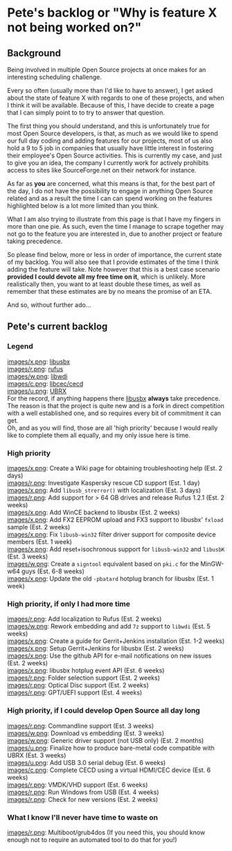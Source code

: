 = Pete's backlog or "Why is feature X not being worked on?" =

== Background ==
Being involved in multiple Open Source projects at once makes for an interesting scheduling challenge.

Every so often (usually more than I'd like to have to answer), I get asked about the state of feature X with regards to one of these projects, and when I think it will be available. Because of this, I have decide to create a page that I can simply point to to try to answer that question.

The first thing you should understand, and this is unfortunately true for most Open Source developers, is that, as much as we would like to spend our full day coding and adding features for our projects, most of us also hold a 9 to 5 job in companies that usually have little interest in fostering their employee's Open Source activities. This is currently my case, and just to give you an idea, the company I currently work for actively prohibits access to sites like SourceForge.net on their network for instance.

As far as '''you''' are concerned, what this means is that, for the best part of the day, I do not have the possibility to engage in anything Open Source related and as a result the time I can can spend working on the features highlighted below is a lot more limited than you think.

What I am also trying to illustrate from this page is that I have my fingers in more than one pie. As such, even the time I manage to scrape together may not go to the feature you are interested in, due to another project or feature taking precedence.

So please find below, more or less in order of importance, the current state of my backlog. You will also see that I provide estimates of the time I think adding the feature will take. Note however that this is a best case scenario '''provided I could devote all my free time on it''', which is unlikely. More realistically then, you want to at least double these times, as well as remember that these estimates are by no means the promise of an ETA.

And so, without further ado...

== Pete's current backlog ==

=== Legend ===
[[images/x.png]]: [http://libusbx.org libusbx]<br/>
[[images/r.png]]: [http://rufus.akeo.ie rufus]<br/>
[[images/w.png]]: [http://libwdi.akeo.ie libwdi]<br/>
[[images/c.png]]: [http://cecd.akeo.ie libcec/cecd]<br/>
[[images/u.png]]: [http://ubrx.akeo.ie UBRX]<br/>
For the record, if anything happens there [http://libusbx.org libusbx] '''always''' take precedence. The reason is that the project is quite new and is a fork in direct competition with a well established one, and so requires every bit of commitment it can get.</br/>
Oh, and as you will find, those are all 'high priority' because I would really like to complete them all equally, and my only issue here is time.

=== High priority ===
[[images/x.png]]: Create a Wiki page for obtaining troubleshooting help (Est. 2 days)<br/>
[[images/r.png]]: Investigate Kaspersky rescue CD support (Est. 1 day)<br/>
[[images/x.png]]: Add <code>libusb_strerror()</code> with localization (Est. 3 days)<br/>
[[images/r.png]]: Add support for > 64 GB drives and release Rufus 1.2.1 (Est. 2 weeks)<br/>
[[images/x.png]]: Add WinCE backend to libusbx (Est. 2 weeks)<br/>
[[images/x.png]]: Add FX2 EEPROM upload and FX3 support to libusbx' <code>fxload</code> sample (Est. 2 weeks)<br/>
[[images/x.png]]: Fix <code>libusb-win32</code> filter driver support for composite device members (Est. 1 week)<br/>
[[images/x.png]]: Add reset+isochronous support for <code>libusb-win32</code> and <code>libusbK</code> (Est. 3 weeks)<br/>
[[images/w.png]]: Create a <code>signtool</code> equivalent based on <code>pki.c</code> for the MinGW-w64 guys (Est. 6-8 weeks)<br/>
[[images/x.png]]: Update the old <code>-pbatard</code> hotplug branch for libusbx (Est. 1 week)

=== High priority, if only I had more time ===
[[images/r.png]]: Add localization to Rufus (Est. 2 weeks)<br/>
[[images/w.png]]: Rework embedding and add <code>7z</code> support to <code>libwdi</code> (Est. 5 weeks)<br/>
[[images/x.png]]: Create a guide for Gerrit+Jenkins installation (Est. 1-2 weeks)<br/>
[[images/x.png]]: Setup Gerrit+Jenkins for libusbx (Est. 2 weeks)<br/>
[[images/x.png]]: Use the github API for e-mail notifications on new issues (Est. 2 weeks)<br/>
[[images/x.png]]: libusbx hotplug event API (Est. 6 weeks)<br/>
[[images/r.png]]: Folder selection support (Est. 2 weeks)<br/>
[[images/r.png]]: Optical Disc support (Est. 2 weeks)<br/>
[[images/r.png]]: GPT/UEFI support (Est. 4 weeks)<br/>

=== High priority, if I could develop Open Source all day long ===
[[images/r.png]]: Commandline support (Est. 3 weeks)<br/>
[[images/w.png]]: Download vs embedding (Est. 3 weeks)<br/>
[[images/w.png]]: Generic driver support (not USB only) (Est. 2 months)<br/>
[[images/u.png]]: Finalize how to produce bare-metal code compatible with UBRX (Est. 3 weeks)<br/>
[[images/u.png]]: Add USB 3.0 serial debug (Est. 6 weeks)<br/>
[[images/c.png]]: Complete CECD using a virtual HDMI/CEC device (Est. 6 weeks)<br/>
[[images/r.png]]: VMDK/VHD support (Est. 6 weeks)<br/>
[[images/r.png]]: Run Windows from USB (Est. 4 weeks)<br/>
[[images/r.png]]: Check for new versions (Est. 2 weeks)<br/>

=== What I know I'll never have time to waste on ===
[[images/r.png]]: Multiboot/grub4dos (If you need this, you should know enough not to require an automated tool to do that for you!)<br/>



